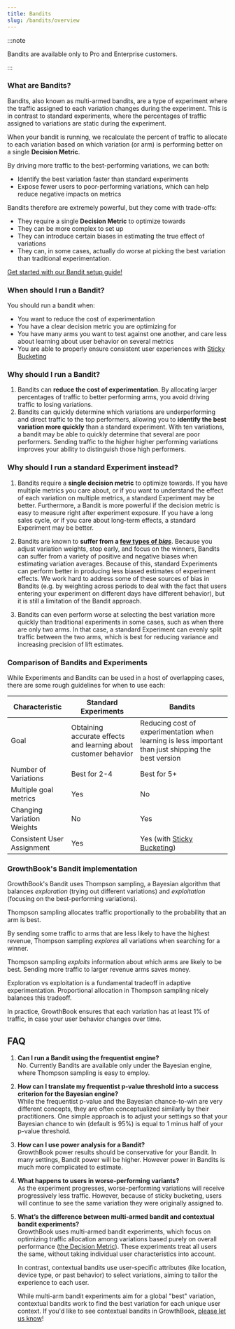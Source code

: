 ```yaml
---
title: Bandits
slug: /bandits/overview
---
```



:::note

Bandits are available only to Pro and Enterprise customers.

:::

### What are Bandits?

Bandits, also known as multi-armed bandits, are a type of experiment where the traffic assigned to each variation changes during the experiment. This is in contrast to standard experiments, where the percentages of traffic assigned to variations are static during the experiment.

When your bandit is running, we recalculate the percent of traffic to allocate to each variation based on which variation (or arm) is performing better on a single **Decision Metric**.

By driving more traffic to the best-performing variations, we can both:

- Identify the best variation faster than standard experiments
- Expose fewer users to poor-performing variations, which can help reduce negative impacts on metrics

Bandits therefore are extremely powerful, but they come with trade-offs:

- They require a single **Decision Metric** to optimize towards
- They can be more complex to set up
- They can introduce certain biases in estimating the true effect of variations
- They can, in some cases, actually do worse at picking the best variation than traditional experimentation.

[Get started with our Bandit setup guide!](/bandits/config)

### When should I run a Bandit?

You should run a bandit when:

- You want to reduce the cost of experimentation
- You have a clear decision metric you are optimizing for
- You have many arms you want to test against one another, and care less about learning about user behavior on several metrics
- You are able to properly ensure consistent user experiences with [Sticky Bucketing](/bandits/config#prerequisite-sticky-bucketing)

### Why should I run a Bandit?

1. Bandits can **reduce the cost of experimentation**. By allocating larger percentages of traffic to better performing arms, you avoid driving traffic to losing variations.
2. Bandits can quickly determine which variations are underperforming and direct traffic to the top performers, allowing you to **identify the best variation more quickly** than a standard experiment. With ten variations, a bandit may be able to quickly determine that several are poor performers. Sending traffic to the higher higher performing variations improves your ability to distinguish those high performers.

### Why should I run a standard Experiment instead?

1. Bandits require a **single decision metric** to optimize towards. If you have multiple metrics you care about, or if you want to understand the effect of each variation on multiple metrics, a standard Experiment may be better. Furthermore, a Bandit is more powerful if the decision metric is easy to measure right after experiment exposure. If you have a long sales cycle, or if you care about long-term effects, a standard Experiment may be better.

2. Bandits are known to **suffer from a [few types of _bias_](https://arxiv.org/abs/1905.11397)**. Because you adjust variation weights, stop early, and focus on the winners, Bandits can suffer from a variety of positive and negative biases when estimating variation averages. Because of this, standard Experiments can perform better in producing less biased estimates of experiment effects. We work hard to address some of these sources of bias in Bandits (e.g. by weighting across periods to deal with the fact that users entering your experiment on different days have different behavior), but it is still a limitation of the Bandit approach.

3. Bandits can even perform worse at selecting the best variation more quickly than traditional experiments in some cases, such as when there are only two arms.
   In that case, a standard Experiment can evenly split traffic between the two arms, which is best for reducing variance and increasing precision of lift estimates.

### Comparison of Bandits and Experiments

While Experiments and Bandits can be used in a host of overlapping cases, there are some rough guidelines for when to use each:

| Characteristic             | **Standard Experiments**                                        | **Bandits**                                                                                          |
| -------------------------- | --------------------------------------------------------------- | ---------------------------------------------------------------------------------------------------- |
| Goal                       | Obtaining accurate effects and learning about customer behavior | Reducing cost of experimentation when learning is less important than just shipping the best version |
| Number of Variations       | Best for 2-4                                                    | Best for 5+                                                                                          |
| Multiple goal metrics      | Yes                                                             | No                                                                                                   |
| Changing Variation Weights | No                                                              | Yes                                                                                                  |
| Consistent User Assignment | Yes                                                             | Yes (with [Sticky Bucketing](/app/sticky-bucketing))                                                 |

### GrowthBook's Bandit implementation

GrowthBook's Bandit uses Thompson sampling, a Bayesian algorithm that balances _exploration_ (trying out different variations) and _exploitation_ (focusing on the best-performing variations).

Thompson sampling allocates traffic proportionally to the probability that an arm is best.

By sending some traffic to arms that are less likely to have the highest revenue, Thompson sampling _explores_ all variations when searching for a winner.

Thompson sampling _exploits_ information about which arms are likely to be best. Sending more traffic to larger revenue arms saves money.

Exploration vs exploitation is a fundamental tradeoff in adaptive experimentation. Proportional allocation in Thompson sampling nicely balances this tradeoff.

In practice, GrowthBook ensures that each variation has at least 1% of traffic, in case your user behavior changes over time.

## FAQ

1. **Can I run a Bandit using the frequentist engine?**<br />
   No. Currently Bandits are available only under the Bayesian engine, where Thompson sampling is easy to employ.

2. **How can I translate my frequentist p-value threshold into a success criterion for the Bayesian engine?**<br />
   While the frequentist p-value and the Bayesian chance-to-win are very different concepts, they are often conceptualized similarly by their practitioners. One simple approach is to adjust your settings so that your Bayesian chance to win (default is 95%) is equal to 1 minus half of your p-value threshold.

3. **How can I use power analysis for a Bandit?**<br />
   GrowthBook power results should be conservative for your Bandit. In many settings, Bandit power will be higher. However power in Bandits is much more complicated to estimate.

4. **What happens to users in worse-performing variants?**<br />
   As the experiment progresses, worse-performing variations will receive progressively less traffic. However, because of sticky bucketing, users will continue to see the same variation they were originally assigned to.

5. **What’s the difference between multi-armed bandit and contextual bandit experiments?**<br />
   GrowthBook uses multi-armed bandit experiments, which focus on optimizing traffic allocation among variations based purely on overall performance ([the Decision Metric](/bandits/config#3-selecting-a-decision-metric)). These experiments treat all users the same, without taking individual user characteristics into account.

   In contrast, contextual bandits use user-specific attributes (like location, device type, or past behavior) to select variations, aiming to tailor the experience to each user.

   While multi-arm bandit experiments aim for a global "best" variation, contextual bandits work to find the best variation for each unique user context. If you'd like to see contextual bandits in GrowthBook, [please let us know](https://slack.growthbook.io/?ref=bandits-doc)!
